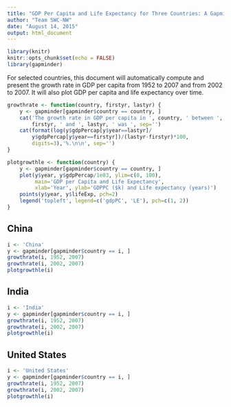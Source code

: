 ```yaml
---
title: "GDP Per Capita and Life Expectancy for Three Countries: A Gapminder Exercise"
author: "Team SWC-NW"
date: "August 14, 2015"
output: html_document
---
```


```r
library(knitr)
knitr::opts_chunk$set(echo = FALSE)
library(gapminder)
```

For selected countries, this document will automatically compute and
present the growth rate in GDP per capita from 1952 to 2007 and from
2002 to 2007. It will also plot GDP per capita and life expectancy
over time.

```r
growthrate <- function(country, firstyr, lastyr) {
    y <- gapminder[gapminder$country == country, ]
    cat('The growth rate in GDP per capita in ', country, ' between ', 
        firstyr, ' and ', lastyr, ' was ', sep='')
    cat(format(log(y$gdpPercap[y$year==lastyr]/
        y$gdpPercap[y$year==firstyr])/(lastyr-firstyr)*100, 
        digits=3),'%.\n\n', sep='')
}

plotgrowthle <- function(country) {
    y <- gapminder[gapminder$country == country, ]
    plot(y$year, y$gdpPercap/1e03, ylim=c(0, 100),
         main='GDP per Capita and Life Expectancy',
         xlab='Year', ylab='GDPPC ($k) and Life expectancy (years)')
    points(y$year, y$lifeExp, pch=2)
    legend('topleft', legend=c('gdpPC', 'LE'), pch=c(1, 2))
}

```

## China


```r
i <- 'China'
y <- gapminder[gapminder$country == i, ]
growthrate(i, 1952, 2007)
growthrate(i, 2002, 2007)
plotgrowthle(i)

```

## India

```r
i <- 'India'
y <- gapminder[gapminder$country == i, ]
growthrate(i, 1952, 2007)
growthrate(i, 2002, 2007)
plotgrowthle(i)
```

## United States

```r
i <- 'United States'
y <- gapminder[gapminder$country == i, ]
growthrate(i, 1952, 2007)
growthrate(i, 2002, 2007)
plotgrowthle(i)
```

